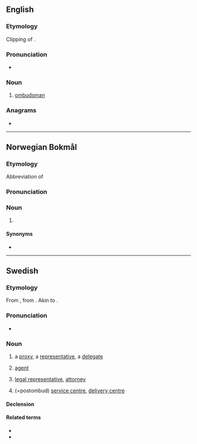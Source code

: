==English==

===Etymology===
Clipping of {{m|en|ombudsman}}.

===Pronunciation===
* {{IPA|en|/ˈɒmbəd/}}

===Noun===
{{en-noun}}

# {{lb|en|informal}} [[ombudsman]]

===Anagrams===
* {{anagrams|en|a=bdmou|dumbo}}

----

==Norwegian Bokmål==

===Etymology===
Abbreviation of {{m|nb|ombudsmann}}

===Pronunciation===
{{rfp|nb}}

===Noun===
{{nb-noun-n1}}

# {{l|en|ombudsman}}

====Synonyms====
* {{l|nb|ombudsmann}}

----

==Swedish==

===Etymology===
From {{der|sv|gmq-osw|umbuþ}}‚ from {{der|sv|non|umboð}}. Akin to {{compound|sv|om|bud}}.

===Pronunciation===
* {{audio|sv|Sv-ombud.ogg|Audio}}

===Noun===
{{sv-noun|n}}

# a [[proxy]], a [[representative]], a [[delegate]]
# {{lb|sv|legal}} [[agent]] {{gloss|someone who acts on behalf of the [[principal]]}}
# {{lb|sv|legal}} [[legal representative]], [[attorney]]
# (=postombud) [[service centre]], [[delivery centre]]

====Declension====
{{sv-infl-noun-n-zero}}

====Related terms====
* {{l|sv|fackombud}}
* {{l|sv|ombudsman}}